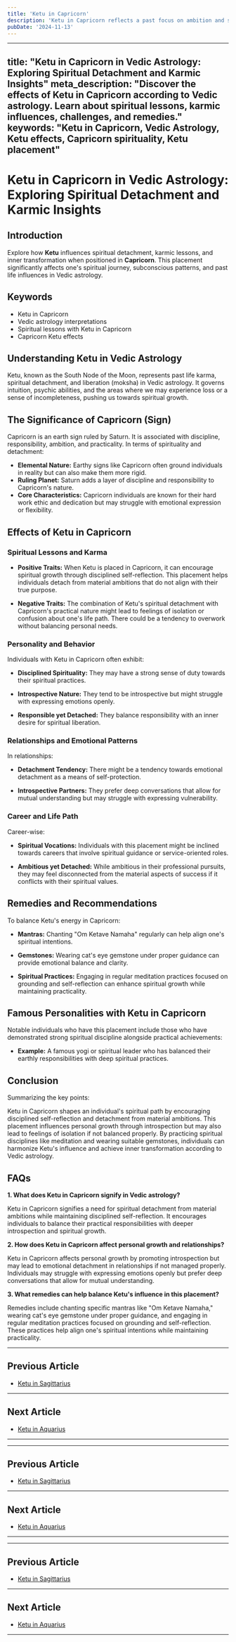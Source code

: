 ```yaml
---
title: 'Ketu in Capricorn'
description: 'Ketu in Capricorn reflects a past focus on ambition and societal status. Individuals may feel disillusioned with worldly achievements and are drawn towards inner fulfillment.'
pubDate: '2024-11-13'
---
```


---
title: "Ketu in Capricorn in Vedic Astrology: Exploring Spiritual Detachment and Karmic Insights"
meta_description: "Discover the effects of Ketu in Capricorn according to Vedic astrology. Learn about spiritual lessons, karmic influences, challenges, and remedies."
keywords: "Ketu in Capricorn, Vedic Astrology, Ketu effects, Capricorn spirituality, Ketu placement"
---

# Ketu in Capricorn in Vedic Astrology: Exploring Spiritual Detachment and Karmic Insights

## Introduction

Explore how **Ketu** influences spiritual detachment, karmic lessons, and inner transformation when positioned in **Capricorn**. This placement significantly affects one's spiritual journey, subconscious patterns, and past life influences in Vedic astrology.

## Keywords

- Ketu in Capricorn
- Vedic astrology interpretations
- Spiritual lessons with Ketu in Capricorn
- Capricorn Ketu effects

## Understanding Ketu in Vedic Astrology

Ketu, known as the South Node of the Moon, represents past life karma, spiritual detachment, and liberation (moksha) in Vedic astrology. It governs intuition, psychic abilities, and the areas where we may experience loss or a sense of incompleteness, pushing us towards spiritual growth.

## The Significance of Capricorn (Sign)

Capricorn is an earth sign ruled by Saturn. It is associated with discipline, responsibility, ambition, and practicality. In terms of spirituality and detachment:

- **Elemental Nature:** Earthy signs like Capricorn often ground individuals in reality but can also make them more rigid.
- **Ruling Planet:** Saturn adds a layer of discipline and responsibility to Capricorn's nature.
- **Core Characteristics:** Capricorn individuals are known for their hard work ethic and dedication but may struggle with emotional expression or flexibility.

## Effects of Ketu in Capricorn

### Spiritual Lessons and Karma

- **Positive Traits:** When Ketu is placed in Capricorn, it can encourage spiritual growth through disciplined self-reflection. This placement helps individuals detach from material ambitions that do not align with their true purpose.
  
- **Negative Traits:** The combination of Ketu's spiritual detachment with Capricorn's practical nature might lead to feelings of isolation or confusion about one's life path. There could be a tendency to overwork without balancing personal needs.

### Personality and Behavior

Individuals with Ketu in Capricorn often exhibit:

- **Disciplined Spirituality:** They may have a strong sense of duty towards their spiritual practices.
  
- **Introspective Nature:** They tend to be introspective but might struggle with expressing emotions openly.
  
- **Responsible yet Detached:** They balance responsibility with an inner desire for spiritual liberation.

### Relationships and Emotional Patterns

In relationships:

- **Detachment Tendency:** There might be a tendency towards emotional detachment as a means of self-protection.
  
- **Introspective Partners:** They prefer deep conversations that allow for mutual understanding but may struggle with expressing vulnerability.

### Career and Life Path

Career-wise:

- **Spiritual Vocations:** Individuals with this placement might be inclined towards careers that involve spiritual guidance or service-oriented roles.
  
- **Ambitious yet Detached:** While ambitious in their professional pursuits, they may feel disconnected from the material aspects of success if it conflicts with their spiritual values.

## Remedies and Recommendations

To balance Ketu's energy in Capricorn:

- **Mantras:** Chanting "Om Ketave Namaha" regularly can help align one's spiritual intentions.
  
- **Gemstones:** Wearing cat's eye gemstone under proper guidance can provide emotional balance and clarity.
  
- **Spiritual Practices:** Engaging in regular meditation practices focused on grounding and self-reflection can enhance spiritual growth while maintaining practicality.

## Famous Personalities with Ketu in Capricorn

Notable individuals who have this placement include those who have demonstrated strong spiritual discipline alongside practical achievements:

- **Example:** A famous yogi or spiritual leader who has balanced their earthly responsibilities with deep spiritual practices.

## Conclusion

Summarizing the key points:

Ketu in Capricorn shapes an individual's spiritual path by encouraging disciplined self-reflection and detachment from material ambitions. This placement influences personal growth through introspection but may also lead to feelings of isolation if not balanced properly. By practicing spiritual disciplines like meditation and wearing suitable gemstones, individuals can harmonize Ketu's influence and achieve inner transformation according to Vedic astrology.

## FAQs

**1. What does Ketu in Capricorn signify in Vedic astrology?**

Ketu in Capricorn signifies a need for spiritual detachment from material ambitions while maintaining disciplined self-reflection. It encourages individuals to balance their practical responsibilities with deeper introspection and spiritual growth.

**2. How does Ketu in Capricorn affect personal growth and relationships?**

Ketu in Capricorn affects personal growth by promoting introspection but may lead to emotional detachment in relationships if not managed properly. Individuals may struggle with expressing emotions openly but prefer deep conversations that allow for mutual understanding.

**3. What remedies can help balance Ketu's influence in this placement?**

Remedies include chanting specific mantras like "Om Ketave Namaha," wearing cat's eye gemstone under proper guidance, and engaging in regular meditation practices focused on grounding and self-reflection. These practices help align one's spiritual intentions while maintaining practicality.

---

## Previous Article
- [Ketu in Sagittarius](/blogs-md/0809_Ketu_in_Rashi/080909_Ketu_in_Sagittarius.mdx)

---

## Next Article
- [Ketu in Aquarius](/blogs-md/0809_Ketu_in_Rashi/080911_Ketu_in_Aquarius.mdx)

---
---

## Previous Article
- [Ketu in Sagittarius](080909_Ketu_in_Sagittarius.mdx)

---

## Next Article
- [Ketu in Aquarius](080911_Ketu_in_Aquarius.mdx)

---
---

## Previous Article
- [Ketu in Sagittarius](080909_Ketu_in_Sagittarius.mdx)

---

## Next Article
- [Ketu in Aquarius](080911_Ketu_in_Aquarius.mdx)

---
